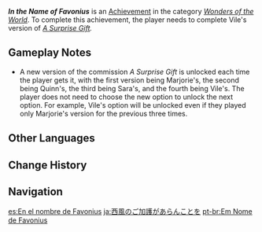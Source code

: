 {{Achievement Infobox
|id           = 84520
|order id     = 4044
|category     = Wonders of the World
|description  = Witness [[Jilliana]]'s tale.
|requirements = Complete Vile's version of ''[[A Surprise Gift]].''
|primogems    = 5
|tracking     = 
|hidden       = 1
|type         = Commission
}}
'''''In the Name of Favonius''''' is an [[Achievement]] in the category ''[[Wonders of the World]]''. To complete this achievement, the player needs to complete Vile's version of ''[[A Surprise Gift]].''

==Gameplay Notes==
*A new version of the commission ''A Surprise Gift'' is unlocked each time the player gets it, with the first version being Marjorie's, the second being Quinn's, the third being Sara's, and the fourth being Vile's. The player does not need to choose the new option to unlock the next option. For example, Vile's option will be unlocked even if they played only Marjorie's version for the previous three times.
<!--
==Trivia==

==Video Guides==
{{EVT
|video1   = 
|caption1 = 
}}
-->

==Other Languages==
{{Other Languages
|en       = In the Name of Favonius
|zhs      = 西风佑我
|zhs_rm   = Xīfēng Yòu Wǒ
|zht      = 西風佑我
|zht_rm   = Xīfēng Yòu Wǒ
|zh_tl    = Favonius Protect Me
|ja       = 西風のご加護があらんことを
|ja_rm    = Sepyurosu no Go-kago ga Aran Koto wo{{Assumed}}
|ja_tl    = May [[Knights of Favonius#Trivia|Zephyros]] Protect Me
|ko       = 페보니우스, 나를 지켜줘
|ko_rm    = Peboniuseu, Naruel Jikyeojwo
|ko_tl    = Favonius, Protect Me
|es       = En el nombre de Favonius
|es_tl    = In the Name of Favonius
|fr       = Au nom de Favonius
|fr_tl    = In the Name of Favonius
|ru       = Во имя Фавония
|ru_tl    = In the Name of Favonius
|th       = ในนามของ Favonius
|th_rm    = 
|th_tl    = 
|vi       = Tây Phong bảo vệ ta
|vi_tl    = Favonius protects me
|de       = Möge der Wind mir beistehen
|de_tl    = May the Wind Stand By Me
|id       = Dalam Nama Favonius
|id_tl    = In the Name of Favonius
|pt       = Em Nome de Favonius
|pt_tl    = 
|tr       = Favonius Adına
|tr_tl    = In the Name of Favonius
|it       = Nel nome di Favonius
|it_tl    = 
}}

==Change History==
{{Change History|1.0}}
<!--
==References==
{{Reflist}}
-->
==Navigation==
{{Achievement Navbox|Wonders of the World|Commission}}

[[es:En el nombre de Favonius]]
[[ja:西風のご加護があらんことを]]
[[pt-br:Em Nome de Favonius]]